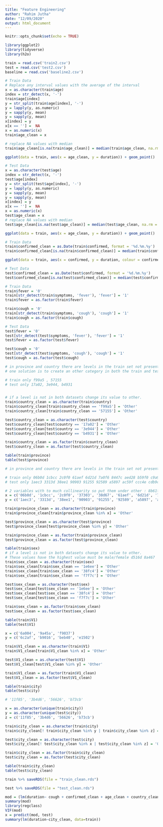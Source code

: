 ---
title: "Feature Engineering"
author: "Rahim Jutha"
date: "12/09/2020"
output: html_document
---

```{r setup, include=FALSE}
knitr::opts_chunk$set(echo = TRUE)
```

```{r}
library(ggplot2)
library(tidyverse)
library(h2o)

train = read.csv('train2.csv')
test = read.csv('test2.csv')
baseline = read.csv('baseline2.csv')
```

```{r}
# Train Data
# Replace any interval values with the average of the interval
x = as.character(train$age)
index = str_detect(x, '-')
train$age[index]
y = str_split(train$age[index], '-')
y = lapply(y, as.numeric)
y = sapply(y, mean)
y = sapply(y, mean)
x[index] = y
x[x == ''] =  NA
x = as.numeric(x)
train$age_clean = x

# replace NA values with median
train$age_clean[is.na(train$age_clean)] = median(train$age_clean, na.rm = TRUE)

ggplot(data = train, aes(x = age_clean, y = duration)) + geom_point()

# Test Data
x = as.character(test$age)
index = str_detect(x, '-')
test$age[index]
y = str_split(test$age[index], '-')
y = lapply(y, as.numeric)
y = sapply(y, mean)
y = sapply(y, mean)
x[index] = y
x[x == ''] =  NA
x = as.numeric(x)
test$age_clean = x
# replace NA values with median
test$age_clean[is.na(test$age_clean)] = median(test$age_clean, na.rm = TRUE)

ggplot(data = train, aes(x = age_clean, y = duration)) + geom_point()
```

```{r}
# Train Data
train$confirmed_clean = as.Date(train$confirmed, format = '%d.%m.%y')
train$confirmed_clean[is.na(train$confirmed_clean)] = median(train$confirmed_clean, na.rm = TRUE)

ggplot(data = train, aes(x = confirmed, y = duration, colour = confirmed_clean)) + geom_point()

# Test Data 
test$confirmed_clean = as.Date(test$confirmed, format = '%d.%m.%y')
test$confirmed_clean[is.na(test$confirmed_clean)] = median(test$confirmed_clean, na.rm = TRUE)
```

```{r}
# Train Data
train$fever = '0'
train[str_detect(train$symptoms, 'fever'), 'fever'] = '1'
train$fever = as.factor(train$fever)

train$cough = '0'
train[str_detect(train$symptoms, 'cough'), 'cough'] = '1'
train$cough = as.factor(train$cough)

# Test Data
test$fever = '0'
test[str_detect(test$symptoms, 'fever'), 'fever'] = '1'
test$fever = as.factor(test$fever)

test$cough = '0'
test[str_detect(test$symptoms, 'cough'), 'cough'] = '1'
test$cough = as.factor(test$cough)
```

```{r}
# in province and country there are levels in the train set not present in the test set.
# one solution is to create an other category in both the train and test set.

# train only f99a5 , 57155 
# test only 17a02, 3e944, b4931


# if a level is not in both datasets change its value to other.
train$country_clean = as.character(train$country)
train$country_clean[train$country_clean == 'f99a5'] = 'Other'
train$country_clean[train$country_clean == '57155'] = 'Other'

test$country_clean = as.character(test$country)
test$country_clean[test$country == '17a02'] = 'Other'
test$country_clean[test$country == '3e944'] = 'Other'
test$country_clean[test$country == 'b4931'] = 'Other'

train$country_clean = as.factor(train$country_clean)
test$country_clean = as.factor(test$country_clean)
```

```{r}
table(train$province)
table(test$province)

# in province and country there are levels in the train set not present in the test set.

# train only 06b0d 1cbcc 2c0f0 61aef 6d21d 7a0f6 8447c aed28 b59f0 c9a98 c9d3e ca1bd
# test only 1aec3 3313d 38ee1 90903 91255 92589 a5897 ac59f ccc4e cdb9c db59a e9930 ee25c f3552 f7678 fdc9d

# 2 variables with to much collinearity so put them under other : 8b61f f163b
x = c('06b0d', '1cbcc', '2c0f0', '37303', '38d67', '61aef', '6d21d', '7a0f6', '8447c', 'aed28', 'b59f0', 'c9a98', 'c9d3e', '8b61f', 'f163b')
y = c('1aec3', '3313d', '38ee1', '90903', '91255', '92589', 'a5897', 'ac59f', 'ccc4e', 'cdb9c', 'db59a', 'e9930', 'ee25c', 'f3552', 'f7678', 'fdc9d', '8b61f', 'f163b')

train$province_clean = as.character(train$province)
train$province_clean[train$province_clean %in% x] = 'Other'

test$province_clean = as.character(test$province)
test$province_clean[test$province_clean %in% y] = 'Other'

train$province_clean = as.factor(train$province_clean)
test$province_clean = as.factor(test$province_clean)
```

```{r}
table(train$sex)
# if a level is not in both datasets change its value to other.
# These values have the highest value must be male/female d516d 8a467 
train$sex_clean = as.character(train$sex)
train$sex_clean[train$sex_clean == '1e6ee'] = 'Other'
train$sex_clean[train$sex_clean == '38fc4'] = 'Other'
train$sex_clean[train$sex_clean == 'f7f7c'] = 'Other'

test$sex_clean = as.character(test$sex)
test$sex_clean[test$sex_clean == '1e6ee'] = 'Other'
test$sex_clean[test$sex_clean == '38fc4'] = 'Other'
test$sex_clean[test$sex_clean == 'f7f7c'] = 'Other'

train$sex_clean = as.factor(train$sex_clean)
test$sex_clean = as.factor(test$sex_clean)
``` 


```{r}
table(train$V1)
table(test$V1)

x = c('6a004', '9a45a', 'f9037') 
y = c('6c2af', 'b9016', 'beb40', 'e1502')

train$V1_clean = as.character(train$V1)
train$V1_clean[train$V1_clean %in% x] = 'Other'

test$V1_clean = as.character(test$V1)
test$V1_clean[test$V1_clean %in% y] = 'Other'

train$V1_clean = as.factor(train$V1_clean)
test$V1_clean = as.factor(test$V1_clean)
```
```{r}
table(train$city)
table(test$city)

# '11f85', '3b4d6', '56626', 'b73cb'

x = as.character(unique(train$city))
y = as.character(unique(test$city))
z = c('11f85', '3b4d6', '56626', 'b73cb')

train$city_clean = as.character(train$city)
train$city_clean[! train$city_clean %in% y | train$city_clean %in% z] = 'Other'

test$city_clean = as.character(test$city)
test$city_clean[! test$city_clean %in% x | test$city_clean %in% z] = 'Other'

train$city_clean = as.factor(train$city_clean)
test$city_clean = as.factor(test$city_clean)

table(train$city_clean)
table(test$city_clean)

```










```{r}
train %>% saveRDS(file = "train_clean.rds")

test %>% saveRDS(file = "test_clean.rds")
```

```{r}
mod = (lm(duration~ cough + confirmed_clean + age_clean + country_clean + province_clean + V1_clean + city_clean, data = train))
summary(mod)
library(regclass)
VIF(mod)
x = predict(mod, test)
summary(lm(duration~city_clean, data=train))
```



<!-- ```{r} -->


<!-- h2o.init() -->

<!-- train <- h2o.importFile("traintry.csv") -->

<!-- test <- h2o.importFile("trytest.csv") -->

<!-- y <- "duration" -->
<!-- x <- setdiff(names(train), y) -->

<!-- train[,y] <- as.factor(train[,y]) -->

<!-- aml <- h2o.automl(x = x, y = y, -->
<!--                   training_frame = train, -->
<!--                   max_runtime_secs = 30) -->
<!-- ``` -->

<!-- ``` -->